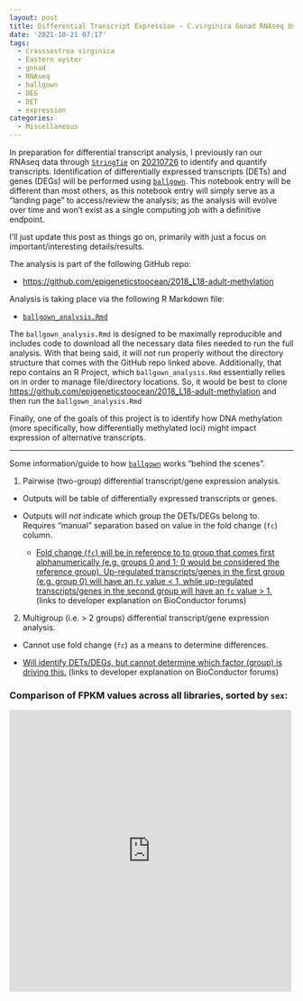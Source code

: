 ```yaml
---
layout: post
title: Differential Transcript Expression - C.virginica Gonad RNAseq Using Ballgown
date: '2021-10-21 07:17'
tags: 
  - Crasssostrea virginica
  - Eastern oyster
  - gonad
  - RNAseq
  - ballgown
  - DEG
  - DET
  - expression
categories: 
  - Miscellaneous
---
```

In preparation for differential transcript analysis, I previously ran our RNAseq data through [`StringTie`](https://ccb.jhu.edu/software/stringtie/) on [20210726](https://robertslab.github.io/sams-notebook/2021/07/26/Transcript-Identification-and-Quantification-C.virginia-RNAseq-With-NCBI-Genome-GCF_002022765.2-Using-StringTie-on-Mox.html) to identify and quantify transcripts. Identification of differentially expressed transcripts (DETs) and genes (DEGs) will be performed using [`ballgown`](https://github.com/alyssafrazee/ballgown). This notebook entry will be different than most others, as this notebook entry will simply serve as a "landing page" to access/review the analysis; as the analysis will evolve over time and won't exist as a single computing job with a definitive endpoint.

I'll just update this post as things go on, primarily with just a focus on important/interesting details/results.

The analysis is part of the following GitHub repo:

- [https://github.com/epigeneticstoocean/2018_L18-adult-methylation](https://github.com/epigeneticstoocean/2018_L18-adult-methylation)

Analysis is taking place via the following R Markdown file:

- [`ballgown_analysis.Rmd`](https://github.com/epigeneticstoocean/2018_L18-adult-methylation/blob/main/code/ballgown_analysis.Rmd)

The `ballgown_analysis.Rmd` is designed to be maximally reproducible and includes code to download all the necessary data files needed to run the full analysis. With that being said, it will _not_ run properly without the directory structure that comes with the GitHub repo linked above. Additionally, that repo contains an R Project, which `ballgown_analysis.Rmd` essentially relies on in order to manage file/directory locations. So, it would be best to clone [https://github.com/epigeneticstoocean/2018_L18-adult-methylation](https://github.com/epigeneticstoocean/2018_L18-adult-methylation) and then run the `ballgown_analysis.Rmd`

Finally, one of the goals of this project is to identify how DNA methylation (more specifically, how differentially methylated loci) might impact expression of alternative transcripts.

---

Some information/guide to how [`ballgown`](https://github.com/alyssafrazee/ballgown) works "behind the scenes".

1. Pairwise (two-group) differential transcript/gene expression analysis.

  - Outputs will be table of differentially expressed transcripts or genes.

  - Outputs will _not_ indicate which group the DETs/DEGs belong to. Requires "manual" separation based on value in the fold change (`fc`) column.

    - [Fold change (`fc`) will be in reference to to group that comes first alphanumerically (e.g. groups 0 and 1; 0 would be considered the reference group). Up-regulated transcripts/genes in the first group (e.g. group 0) will have an `fc` value < 1, while up-regulated transcripts/genes in the second group will have an `fc` value > 1.](https://support.bioconductor.org/p/77144/#77369) (links to developer explanation on BioConductor forums)

2. Multigroup (i.e. > 2 groups) differential transcript/gene expression analysis.

  - Cannot use fold change (`fc`) as a means to determine differences.

  - [Will identify DETs/DEGs, but cannot determine which factor (group) is driving this.](https://support.bioconductor.org/p/77144/#77369) (links to developer explanation on BioConductor forums)

### Comparison of FPKM values across all libraries, sorted by `sex`:

<embed src="https://drive.google.com/viewerng/
viewer?embedded=true&url=https://github.com/epigeneticstoocean/2018_L18-adult-methylation/raw/main/figures/fpkm_f-vs-m_boxplot.pdf" width="500" height="500">

